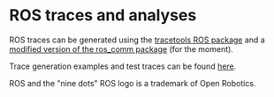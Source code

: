 
= ROS traces and analyses =


ROS traces can be generated using the [https://github.com/bosch-robotics-cr/tracetools tracetools ROS package] and a [https://github.com/bosch-robotics-cr/ros_comm modified version of the ros_comm package] (for the moment).

Trace generation examples and test traces can be found [https://github.com/christophebedard/tracecompass_ros_testcases here].

ROS and the "nine dots" ROS logo is a trademark of Open Robotics.
